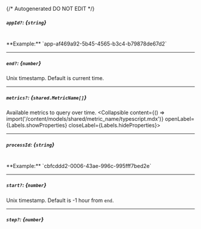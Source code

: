 {/* Autogenerated DO NOT EDIT  */}

##### `appId?`: *{`string`}*
<br/>
**Example:** `app-af469a92-5b45-4565-b3c4-b79878de67d2`

---
##### `end?`: *{`number`}*
Unix timestamp. Default is current time.

---
##### `metrics?`: *{`shared.MetricName[]`}*
Available metrics to query over time.
<Collapsible content={() => import('/content/models/shared/metric_name/typescript.mdx')} openLabel={Labels.showProperties} closeLabel={Labels.hideProperties}>
</Collapsible>

---
##### `processId`: *{`string`}*
<br/>
**Example:** `cbfcddd2-0006-43ae-996c-995fff7bed2e`

---
##### `start?`: *{`number`}*
Unix timestamp. Default is \-1 hour from `end`.

---
##### `step?`: *{`number`}*


